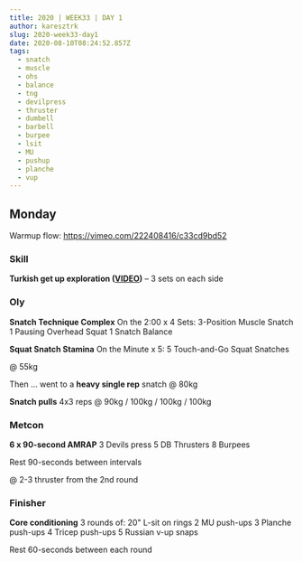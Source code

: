 ```yaml
---
title: 2020 | WEEK33 | DAY 1
author: karesztrk
slug: 2020-week33-day1
date: 2020-08-10T08:24:52.857Z
tags:
  - snatch
  - muscle
  - ohs
  - balance
  - tng
  - devilpress
  - thruster
  - dumbell
  - barbell
  - burpee
  - lsit
  - MU
  - pushup
  - planche
  - vup
---
```


## Monday

Warmup flow: <https://vimeo.com/222408416/c33cd9bd52>

### Skill

**Turkish get up exploration ([VIDEO](https://vimeo.com/398275654/a5a48a6615))** – 3 sets on each side

### Oly

**Snatch Technique Complex**
On the 2:00 x 4 Sets:
3-Position Muscle Snatch
1 Pausing Overhead Squat
1 Snatch Balance

**Squat Snatch Stamina**
On the Minute x 5:
5 Touch-and-Go Squat Snatches

@ 55kg

Then ... went to a **heavy single rep** snatch @ 80kg

**Snatch pulls** 4x3 reps @ 90kg / 100kg / 100kg / 100kg

### Metcon

**6 x 90-second AMRAP**
3 Devils press
5 DB Thrusters
8 Burpees

Rest 90-seconds between intervals

@ 2-3 thruster from the 2nd round

### Finisher

**Core conditioning**
3 rounds of:
20" L-sit on rings
2 MU push-ups
3 Planche push-ups
4 Tricep push-ups
5 Russian v-up snaps

Rest 60-seconds between each round

